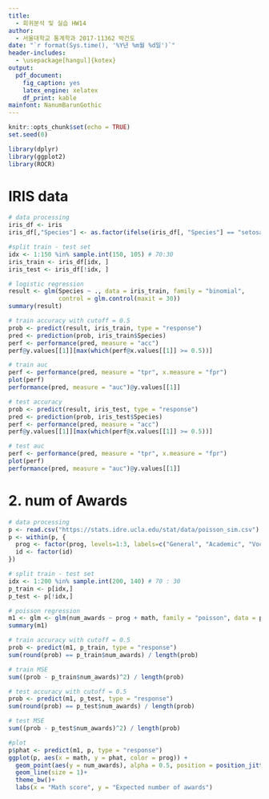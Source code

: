 ```yaml
---
title: 
  - 회귀분석 및 실습 HW14
author: 
  - 서울대학교 통계학과 2017-11362 박건도
date: "`r format(Sys.time(), '%Y년 %m월 %d일')`"
header-includes:
  - \usepackage[hangul]{kotex}
output:
  pdf_document:
    fig_caption: yes
    latex_engine: xelatex
    df_print: kable
mainfont: NanumBarunGothic
---
```



```r
knitr::opts_chunk$set(echo = TRUE)
set.seed(0)
```

```r
library(dplyr)
library(ggplot2)
library(ROCR)
```

# IRIS data
```r
# data processing
iris_df <- iris
iris_df[,"Species"] <- as.factor(ifelse(iris_df[, "Species"] == "setosa", 1, 0))

#split train - test set
idx <- 1:150 %in% sample.int(150, 105) # 70:30
iris_train <- iris_df[idx, ]
iris_test <- iris_df[!idx, ]

# logistic regression
result <- glm(Species ~ ., data = iris_train, family = "binomial",
              control = glm.control(maxit = 30))
summary(result)

# train accuracy with cutoff = 0.5
prob <- predict(result, iris_train, type = "response")
pred <- prediction(prob, iris_train$Species)
perf <- performance(pred, measure = "acc")
perf@y.values[[1]][max(which(perf@x.values[[1]] >= 0.5))]

# train auc
perf <- performance(pred, measure = "tpr", x.measure = "fpr")
plot(perf)
performance(pred, measure = "auc")@y.values[[1]]

# test accuracy
prob <- predict(result, iris_test, type = "response")
pred <- prediction(prob, iris_test$Species)
perf <- performance(pred, measure = "acc")
perf@y.values[[1]][max(which(perf@x.values[[1]] >= 0.5))]

# test auc
perf <- performance(pred, measure = "tpr", x.measure = "fpr")
plot(perf)
performance(pred, measure = "auc")@y.values[[1]]
```

# 2. num of Awards
```r
# data processing
p <- read.csv("https://stats.idre.ucla.edu/stat/data/poisson_sim.csv")
p <- within(p, {
  prog <- factor(prog, levels=1:3, labels=c("General", "Academic", "Vocational"))
  id <- factor(id)
})

# split train - test set
idx <- 1:200 %in% sample.int(200, 140) # 70 : 30
p_train <- p[idx,]
p_test <- p[!idx,]

# poisson regression
m1 <- glm <- glm(num_awards ~ prog + math, family = "poisson", data = p_train)
summary(m1)

# train accuracy with cutoff = 0.5
prob <- predict(m1, p_train, type = "response")
sum(round(prob) == p_train$num_awards) / length(prob)

# train MSE
sum((prob - p_train$num_awards)^2) / length(prob)

# test accuracy with cutoff = 0.5
prob <- predict(m1, p_test, type = "response")
sum(round(prob) == p_test$num_awards) / length(prob)

# test MSE
sum((prob - p_test$num_awards)^2) / length(prob)

#plot
p$phat <- predict(m1, p, type = "response")
ggplot(p, aes(x = math, y = phat, color = prog)) +
  geom_point(aes(y = num_awards), alpha = 0.5, position = position_jitter(h=.2))+
  geom_line(size = 1)+
  theme_bw()+
  labs(x = "Math score", y = "Expected number of awards")
```
